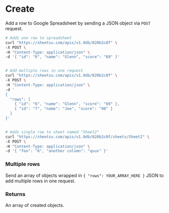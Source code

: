 
# Create 
Add a row to Google Spreadsheet by sending a JSON object via `POST` request.

```sh
# Adds one row to spreadsheet
curl "https://sheetsu.com/apis/v1.0db/020b2c0f" \
-X POST \
-H "Content-Type: application/json" \
-d '{ "id": "6", "name": "Glenn", "score": "69" }'


# Add multiple rows in one request
curl "https://sheetsu.com/apis/v1.0db/020b2c0f" \
-X POST \
-H "Content-Type: application/json" \
-d '
{
  "rows": [
    { "id": "6", "name": "Glenn", "score": "69" },
    { "id": "7", "name": "Joe", "score": "98" }
  ]
}'


# Adds single row to sheet named "Sheet2"
curl "https://sheetsu.com/apis/v1.0db/020b2c0f/sheets/Sheet2" \
-X POST \
-H "Content-Type: application/json" \
-d '{ "foo": "6", "another column": "quux" }'

```

### **Multiple rows**
Send an array of objects wrapped in `{ "rows": YOUR_ARRAY_HERE }` JSON to add multiple rows in one request.

### **Returns**
An array of created objects.

